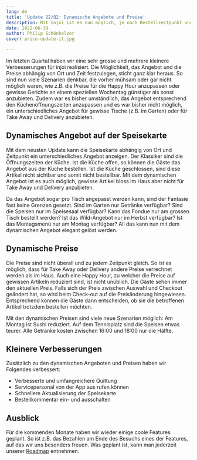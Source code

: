 ```yaml
---
lang: de
title: 'Update 22/Q2: Dynamische Angebote und Preise'
description: Mit injoi ist es nun möglich, je nach Bestellzeitpunkt und -ort das Angebot und die Preise unterschiedlich zu gestalten.
date: 2022-06-30
author: Philip Schönholzer
cover: price-update-it.jpg

---
```


Im letzten Quartal haben wir eine sehr grosse und mehrere kleinere Verbesserungen für injoi realisiert. Die Möglichkeit, das Angebot und die Preise abhängig von Ort und Zeit festzulegen, sticht ganz klar heraus. So sind nun viele Szenarien denkbar, die vorher mühsam oder gar nicht möglich waren, wie z.B. die Preise für die Happy Hour anzupassen oder gewisse Gerichte an einem speziellen Wochentag günstiger als sonst anzubieten. Zudem war es bisher umständlich, das Angebot entsprechend den Küchenöffnungszeiten anzupassen und es war bisher nicht möglich, ein unterschiedliches Angebot für gewisse Tische (z.B. im Garten) oder für Take Away und Delivery anzubieten.

## Dynamisches Angebot auf der Speisekarte

Mit dem neusten Update kann die Speisekarte abhängig von Ort und Zeitpunkt ein unterschiedliches Angebot anzeigen. Der Klassiker sind die Öffnungszeiten der Küche. Ist die Küche offen, so können die Gäste das Angebot aus der Küche bestellen. Ist die Küche geschlossen, sind diese Artikel nicht sichtbar und somit nicht bestellbar. Mit dem dynamischen Angebot ist es auch möglich, gewisse Artikel bloss im Haus aber nicht für Take Away und Delivery anzubieten.

Da das Angebot sogar pro Tisch angepasst werden kann, sind der Fantasie fast keine Grenzen gesetzt. Sind im Garten nur Getränke verfügbar? Sind die Speisen nur im Speisesaal verfügbar? Kann das Fondue nur am grossen Tisch bestellt werden? Ist das Wild-Angebot nur im Herbst verfügbar? Ist das Montagsmenü nur am Montag verfügbar? All das kann nun mit dem dynamischen Angebot elegant gelöst werden.

## Dynamische Preise

Die Preise sind nicht überall und zu jedem Zeitpunkt gleich. So ist es möglich, dass für Take Away oder Delivery andere Preise verrechnet werden als im Haus. Auch eine Happy Hour, zu welcher die Preise auf gewissen Artikeln reduziert sind, ist nicht unüblich. Die Gäste sehen immer den aktuellen Preis. Falls sich der Preis zwischen Auswahl und Checkout geändert hat, so wird beim Check-out auf die Preisänderung hingewiesen. Entsprechend können die Gäste dann entscheiden, ob sie die betroffenen Artikel trotzdem bestellen möchten.

Mit den dynamischen Preisen sind viele neue Szenarien möglich: Am Montag ist Sushi reduziert. Auf dem Tennisplatz sind die Speisen etwas teurer. Alle Getränke kosten zwischen 16:00 und 18:00 nur die Hälfte.

## Kleinere Verbesserungen

Zusätzlich zu den dynamischen Angeboten und Preisen haben wir Folgendes verbessert:

- Verbesserte und umfangreichere Quittung
- Servicepersonal von der App aus rufen können
- Schnellere Aktualisierung der Speisekarte
- Bestellkommentar ein- und ausschalten

## Ausblick

Für die kommenden Monate haben wir wieder einige coole Features geplant. So ist z.B. das Bezahlen am Ende des Besuchs eines der Features, auf das wir uns besonders freuen. Was geplant ist, kann man jederzeit unserer [Roadmap](https://payflink.notion.site/Roadmap-von-Payflink-6644875d1fba4fe58cacfbf15e1ace7e) entnehmen.
